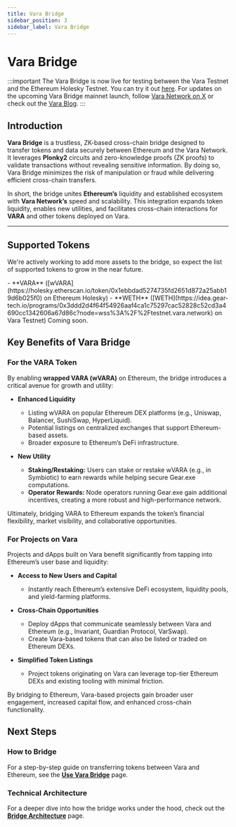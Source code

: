 ```yaml
---
title: Vara Bridge
sidebar_position: 3
sidebar_label: Vara Bridge
---
```



# Vara Bridge

:::important
The Vara Bridge is now live for testing between the Vara Testnet and the Ethereum Holesky Testnet. You can try it out [here](https://zk-bridge-stg.vara.network/).
For updates on the upcoming Vara Bridge mainnet launch, follow [Vara Network on X](https://x.com/VaraNetwork) or check out the [Vara Blog](https://vara.network/news).
:::

## Introduction
**Vara Bridge** is a trustless, ZK-based cross-chain bridge designed to transfer tokens and data securely between Ethereum and the Vara Network. It leverages **Plonky2** circuits and zero-knowledge proofs (ZK proofs) to validate transactions without revealing sensitive information. By doing so, Vara Bridge minimizes the risk of manipulation or fraud while delivering efficient cross-chain transfers. 

In short, the bridge unites **Ethereum’s** liquidity and established ecosystem with **Vara Network’s** speed and scalability. This integration expands token liquidity, enables new utilities, and facilitates cross-chain interactions for **VARA** and other tokens deployed on Vara.

---

## Supported Tokens
We're actively working to add more assets to the bridge, so expect the list of supported tokens to grow in the near future.

<Tabs>
  <TabItem value="Testnet" label="Testnet" default>
- **VARA** ([wVARA](https://holesky.etherscan.io/token/0x1ebbdad5274735fd2651d872a25abb19d6b025f0) on Ethereum Holesky)  
- **WETH** ([WETH](https://idea.gear-tech.io/programs/0x3ddd2d4f64f54926aaf4ca1c75297cac52828c52cd3a4690cc1342606a67d86c?node=wss%3A%2F%2Ftestnet.vara.network) on Vara Testnet)
</TabItem>
  <TabItem value="Mainnet" label="Mainnet" default>
  Coming soon.
  </TabItem>
</Tabs>

## Key Benefits of Vara Bridge

### For the VARA Token
By enabling **wrapped VARA (wVARA)** on Ethereum, the bridge introduces a critical avenue for growth and utility:

- **Enhanced Liquidity**  
  - Listing wVARA on popular Ethereum DEX platforms (e.g., Uniswap, Balancer, SushiSwap, HyperLiquid).  
  - Potential listings on centralized exchanges that support Ethereum-based assets.  
  - Broader exposure to Ethereum’s DeFi infrastructure.

- **New Utility**  
  - **Staking/Restaking:** Users can stake or restake wVARA (e.g., in Symbiotic) to earn rewards while helping secure Gear.exe computations.  
  - **Operator Rewards:** Node operators running Gear.exe gain additional incentives, creating a more robust and high-performance network.

Ultimately, bridging VARA to Ethereum expands the token’s financial flexibility, market visibility, and collaborative opportunities.

### For Projects on Vara
Projects and dApps built on Vara benefit significantly from tapping into Ethereum’s user base and liquidity:

- **Access to New Users and Capital**  
  - Instantly reach Ethereum’s extensive DeFi ecosystem, liquidity pools, and yield-farming platforms.

- **Cross-Chain Opportunities**  
  - Deploy dApps that communicate seamlessly between Vara and Ethereum (e.g., Invariant, Guardian Protocol, VarSwap).  
  - Create Vara-based tokens that can also be listed or traded on Ethereum DEXs.

- **Simplified Token Listings**  
  - Project tokens originating on Vara can leverage top-tier Ethereum DEXs and existing tooling with minimal friction.  

By bridging to Ethereum, Vara-based projects gain broader user engagement, increased capital flow, and enhanced cross-chain functionality.

## Next Steps

### How to Bridge
For a step-by-step guide on transferring tokens between Vara and Ethereum, see the [**Use Vara Bridge**](/docs/bridge/bridging-guide.md) page.

### Technical Architecture
For a deeper dive into how the bridge works under the hood, check out the [**Bridge Architecture**](/docs/bridge/architecture.md) page.